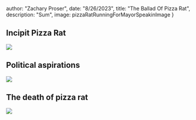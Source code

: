 




  author: "Zachary Proser",
  date: "8/26/2023",
  title: "The Ballad Of Pizza Rat",
  description: "Sum", 
  image: pizzaRatRunningForMayorSpeakinImage
 }

  
 ## Incipit Pizza Rat

<Image src={profileShotOfARatDraggingASlImage}/>

## Political aspirations


<Image src={pizzaRatRunningForMayorSpeakinImage}/>

## The death of pizza rat


<Image src={pizzaRatsTombstoneInTheGraveyaImage}/>
  
